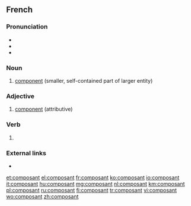 ==French==
{{wikipedia|lang=fr}}

===Pronunciation===
* {{audio|Fr-composant.ogg|composant|lang=fr}}
* {{IPA|/kɔ̃.po.zɑ̃/|lang=fr}}
* {{homophones|lang=fr|composants}}

===Noun===
{{fr-noun|m}}

# [[component]] (smaller, self-contained part of larger entity)

===Adjective===
{{fr-adj|f=composante}}

# [[component]] (attributive)

===Verb===
{{head|fr|present participle}}

# {{present participle of|composer|lang=fr|nocat=1}}

===External links===
* {{R:TLFi}}

[[et:composant]]
[[el:composant]]
[[fr:composant]]
[[ko:composant]]
[[io:composant]]
[[it:composant]]
[[hu:composant]]
[[mg:composant]]
[[nl:composant]]
[[km:composant]]
[[pl:composant]]
[[ru:composant]]
[[fi:composant]]
[[tr:composant]]
[[vi:composant]]
[[wo:composant]]
[[zh:composant]]